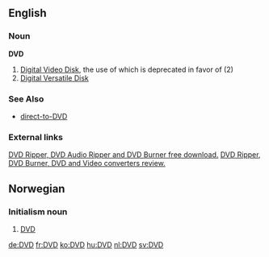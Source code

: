 ==English==

==={{Initialism}} Noun===
'''DVD'''
# [[w:DVD|Digital Video Disk]], the use of which is deprecated in favor of (2)
# [[w:DVD|Digital Versatile Disk]]

===See Also===
*[[direct-to-DVD]]

===External links===
[http://www.topvideopro.com DVD Ripper, DVD Audio Ripper and DVD Burner free download.]
[http://www.best-video-converter.com DVD Ripper, DVD Burner, DVD and Video converters review.]

==Norwegian==
===Initialism noun===
{{no-noun-irreg|m|[[DVD-en]]|[[DVD-er]]|[[DVD-ene]]}}
#[[#English|DVD]]

[[de:DVD]]
[[fr:DVD]]
[[ko:DVD]]
[[hu:DVD]]
[[nl:DVD]]
[[sv:DVD]]
